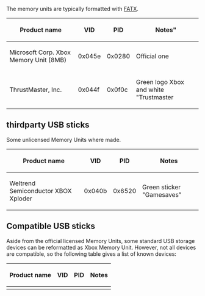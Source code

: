 The memory units are typically formatted with [[FATX]].

{| class="wikitable"
! Product name !! VID !! PID !! Notes" 
|-
| Microsoft Corp. Xbox Memory Unit (8MB) || 0x045e || 0x0280 || Official one 
|-
| ThrustMaster, Inc. || 0x044f || 0x0f0c || Green logo Xbox and white "Trustmaster
|}


== thirdparty USB sticks ==
Some unlicensed Memory Units where made. 

{| class="wikitable"
! Product name !! VID !! PID !! Notes
|-
| Weltrend Semiconductor XBOX Xploder || 0x040b || 0x6520 || Green sticker "Gamesaves" 
|}

== Compatible USB sticks ==

Aside from the official licensed Memory Units, some standard USB storage devices can be reformatted as Xbox Memory Unit.
However, not all devices are compatible, so the following table gives a list of known devices:

{| class="wikitable"
! Product name !! VID !! PID !! Notes
|-
|}